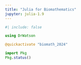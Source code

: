 ```yaml
---
title: "Julia for Biomathematics"
jupyter: julia-1.9
---
```


```julia
#| include: false 

using DrWatson

@quickactivate "biomath_2024"
```


```julia
import Pkg
Pkg.status()
```